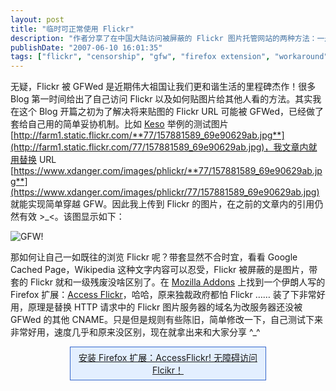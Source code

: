```yaml
---
layout: post
title: "临时可正常使用 Flickr"
description: "作者分享了在中国大陆访问被屏蔽的 Flickr 图片托管网站的两种方法：一是通过作者自己设计的 URL 替换机制，二是推荐安装一个由伊朗人开发的 Firefox 扩展程序 AccessFlickr，通过替换域名来避开网络审查。"
publishDate: "2007-06-10 16:01:35"
tags: ["flickr", "censorship", "gfw", "firefox extension", "workaround", "image hosting", "web access", "internet freedom", "china", "tech tips"]
---
```


无疑，Flickr 被 GFWed 是近期伟大祖国让我们更和谐生活的里程碑杰作！很多 Blog 第一时间给出了自己访问 Flickr 以及如何贴图片给其他人看的方法。其实我在这个 Blog 开篇之初为了解决将来贴图的 Flickr URL 可能被 GFWed，已经做了套给自己用的简单妥协机制。比如 [Keso](http://blog.donews.com/keso/archive/2007/06/08/1173239.aspx) 举例的测试图片 [http://farm1.static.flickr.com/**77/157881589_69e90629ab.jpg**](http://farm1.static.flickr.com/77/157881589_69e90629ab.jpg)，我文章内就用替换 URL [https://www.xdanger.com/images/phlickr/**77/157881589_69e90629ab.jpg**](https://www.xdanger.com/images/phlickr/77/157881589_69e90629ab.jpg) 就能实现简单穿越 GFW。因此我上传到 Flickr 的图片，在之前的文章内的引用仍然有效 >_<。该图显示如下：

![GFW!](http://files.xdanger.com/phlickr/77/157881589_69e90629ab.jpg)

那如何让自己一如既往的浏览 Flickr 呢？带套显然不合时宜，看看 Google Cached Page，Wikipedia 这种文字内容可以忍受，Flickr 被屏蔽的是图片，带套的 Flickr 就和一级残废没啥区别了。在 [Mozilla Addons](https://addons.mozilla.com/) 上找到一个伊朗人写的 Firefox 扩展：[Access Flickr](https://addons.mozilla.org/en-US/firefox/addon/4286)，哈哈，原来独裁政府都怕 Flickr …… 装了下非常好用，原理是替换 HTTP 请求中的 Flickr 图片服务器的域名为改服务器还没被 GFWed 的其他 CNAME。只是但是规则有些陈旧，简单修改一下，自己测试下来非常好用，速度几乎和原来没区别，现在就拿出来和大家分享 ^_^

<a href="https://files.xdanger.com/mozilla-addons/AccessFlickr-1.5-hacked.xpi" style="background-color: #e3efff; border: 1px solid #36c; display: block; margin: 10px auto; padding: 6px; text-align: center; width: 300px;">安装 Firefox 扩展：AccessFlickr! 无障碍访问 Flcikr！</a>
